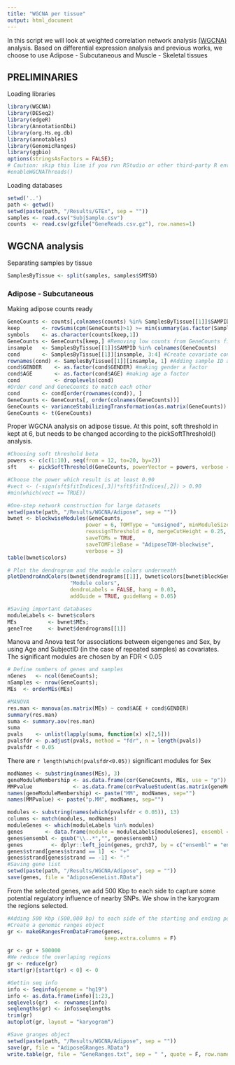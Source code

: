 ```yaml
---
title: "WGCNA per tissue"
output: html_document
---
```


In this script we will look at weighted correlation network analysis [(WGCNA)](https://labs.genetics.ucla.edu/horvath/CoexpressionNetwork/Rpackages/WGCNA/) analysis.
Based on differential expression analysis and previous works, we choose to use Adipose - Subcutaneous and Muscle - Skeletal tissues

## PRELIMINARIES

Loading libraries

```r
library(WGCNA)
library(DESeq2)
library(edgeR)
library(AnnotationDbi)
library(org.Hs.eg.db)
library(annotables)
library(GenomicRanges)
library(ggbio)
options(stringsAsFactors = FALSE);
# Caution: skip this line if you run RStudio or other third-party R environments.
#enableWGCNAThreads()
```

Loading databases

```r
setwd('..')
path <- getwd()
setwd(paste(path, "/Results/GTEx", sep = ""))
samples <- read.csv("SubjSample.csv")
counts  <- read.csv(gzfile("GeneReads.csv.gz"), row.names=1)
```

## WGCNA analysis

Separating samples by tissue

```r
SamplesByTissue <- split(samples, samples$SMTSD)
```


### Adipose - Subcutaneous

Making adipose counts ready

```r
GeneCounts <- counts[,colnames(counts) %in% SamplesByTissue[[1]]$SAMPID] #Select reads of the selected tissue
keep       <- rowSums(cpm(GeneCounts)>1) >= min(summary(as.factor(SamplesByTissue[[1]]$GENDER)))
symbols    <- as.character(counts[keep,1])
GeneCounts <- GeneCounts[keep,] #Removing low counts from GeneCounts file
insample   <- SamplesByTissue[[1]]$SAMPID %in% colnames(GeneCounts)
cond       <- SamplesByTissue[[1]][insample, 3:4] #Create covariate conditions (Gender and age)
rownames(cond) <- SamplesByTissue[[1]][insample, 1] #Adding sample ID as rowname 
cond$GENDER    <- as.factor(cond$GENDER) #making gender a factor
cond$AGE       <- as.factor(cond$AGE) #making age a factor
cond           <- droplevels(cond)
#Order cond and GeneCounts to match each other
cond       <- cond[order(rownames(cond)), ]
GeneCounts <- GeneCounts[, order(colnames(GeneCounts))]
GeneCounts <- varianceStabilizingTransformation(as.matrix(GeneCounts))
GeneCounts <- t(GeneCounts)
```

Proper WGCNA analysis on adipose tissue.
At this point, soft threshold in kept at 6, but needs to be changed according to the pickSoftThreshold() analysis.

```r
#Choosing soft threshold beta
powers <- c(c(1:10), seq(from = 12, to=20, by=2))
sft    <- pickSoftThreshold(GeneCounts, powerVector = powers, verbose = 5)

#Choose the power which result is at least 0.90
#vect <- (-sign(sft$fitIndices[,3])*sft$fitIndices[,2]) > 0.90
#min(which(vect == TRUE))

#One-step network construction for large datasets
setwd(paste(path, "/Results/WGCNA/Adipose", sep = ""))
bwnet <- blockwiseModules(GeneCounts,
                         power = 6, TOMType = "unsigned", minModuleSize = 30,
                         reassignThreshold = 0, mergeCutHeight = 0.25,
                         saveTOMs = TRUE,
                         saveTOMFileBase = "AdiposeTOM-blockwise",
                         verbose = 3)
table(bwnet$colors)

# Plot the dendrogram and the module colors underneath
plotDendroAndColors(bwnet$dendrograms[[1]], bwnet$colors[bwnet$blockGenes[[1]]],
                    "Module colors",
                    dendroLabels = FALSE, hang = 0.03,
                    addGuide = TRUE, guideHang = 0.05)

#Saving important databases
moduleLabels <- bwnet$colors
MEs          <- bwnet$MEs;
geneTree     <- bwnet$dendrograms[[1]]
```

Manova and Anova test for associations between eigengenes and Sex, by using Age and SubjectID (in the case of repeated samples) as covariates.
The significant modules are chosen by an FDR < 0.05

```r
# Define numbers of genes and samples
nGenes   <- ncol(GeneCounts);
nSamples <- nrow(GeneCounts);
MEs  <- orderMEs(MEs)

#MANOVA
res.man <- manova(as.matrix(MEs) ~ cond$AGE + cond$GENDER)
summary(res.man)
suma <- summary.aov(res.man)
suma
pvals    <- unlist(lapply(suma, function(x) x[2,5]))
pvalsfdr <- p.adjust(pvals, method = "fdr", n = length(pvals))
pvalsfdr < 0.05
```

There are `r length(which(pvalsfdr<0.05))` significant modules for Sex

```r
modNames <- substring(names(MEs), 3)
geneModuleMembership <- as.data.frame(cor(GeneCounts, MEs, use = "p"))
MMPvalue             <- as.data.frame(corPvalueStudent(as.matrix(geneModuleMembership), nSamples))
names(geneModuleMembership) <- paste("MM", modNames, sep="")
names(MMPvalue) <- paste("p.MM", modNames, sep="")

modules <- substring(names(which(pvalsfdr < 0.05)), 13)
columns <- match(modules, modNames)
moduleGenes <- which(moduleLabels %in% modules)
genes       <- data.frame(module = moduleLabels[moduleGenes], ensembl = colnames(GeneCounts)[moduleGenes])
genes$ensembl <- gsub("\\..*","", genes$ensembl)
genes         <- dplyr::left_join(genes, grch37, by = c("ensembl" = "ensgene"))
genes$strand[genes$strand == 1]  <- "+"
genes$strand[genes$strand == -1] <- "-"
#Saving gene list
setwd(paste(path, "/Results/WGCNA/Adipose", sep = ""))
save(genes, file = "AdiposeGeneList.RData")
```

From the selected genes, we add 500 Kbp to each side to capture some potential regulatory influence of nearby SNPs.
We show in the karyogram the regions selected.

```r
#Adding 500 Kbp (500,000 bp) to each side of the starting and ending point
#Create a genomic ranges object
gr <- makeGRangesFromDataFrame(genes,
                               keep.extra.columns = F)

gr <- gr + 500000
#We reduce the overlaping regions
gr <- reduce(gr)
start(gr)[start(gr) < 0] <- 0

#Gettin seq info
info <- Seqinfo(genome = "hg19")
info <- as.data.frame(info)[1:23,]
seqlevels(gr)  <- rownames(info)
seqlengths(gr) <- info$seqlengths 
trim(gr)
autoplot(gr, layout = "karyogram")

#Save granges object
setwd(paste(path, "/Results/WGCNA/Adipose", sep = ""))
save(gr, file = "AdiposeGRanges.RData")
write.table(gr, file = "GeneRanges.txt", sep = " ", quote = F, row.names = F, col.names = F)
```



